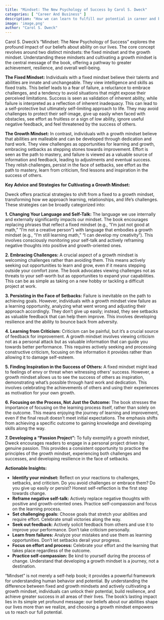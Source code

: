 ```yaml
---
title: "Mindset: The New Psychology of Success by Carol S. Dweck"
categories: [ "Career And Business" ]
description: "How we can learn to fulfill our potential in career and business"
image: 'image.png'
author: "Carol S. Dweck"
---
```

Carol S. Dweck's "Mindset: The New Psychology of Success" explores the profound impact of our beliefs about ability on our lives.  The core concept revolves around two distinct mindsets: the fixed mindset and the growth mindset.  Understanding these mindsets and cultivating a growth mindset is the central message of the book, offering a pathway to greater achievement, resilience, and overall well-being.

**The Fixed Mindset:** Individuals with a fixed mindset believe their talents and abilities are innate and unchangeable. They view intelligence and skills as fixed traits. This belief leads to a fear of failure, a reluctance to embrace challenges, and a tendency to avoid situations that might expose their perceived limitations.  Success is seen as validation of inherent ability, while failure is interpreted as a reflection of inherent inadequacy. This can lead to a self-protective but ultimately self-limiting approach to life.  They may avoid challenges to protect their self-image, give up easily when faced with obstacles, see effort as fruitless or a sign of low ability, ignore useful negative feedback, and feel threatened by the success of others.

**The Growth Mindset:** In contrast, individuals with a growth mindset believe that abilities are malleable and can be developed through dedication and hard work.  They view challenges as opportunities for learning and growth, embracing setbacks as stepping stones towards improvement.  Effort is seen as the path to mastery, and failure is viewed as a valuable source of information and feedback, leading to adjustments and eventual success.  They relish challenges, persist in the face of setbacks, see effort as the path to mastery, learn from criticism, find lessons and inspiration in the success of others.

**Key Advice and Strategies for Cultivating a Growth Mindset:**

Dweck offers practical strategies to shift from a fixed to a growth mindset, transforming how we approach learning, relationships, and life's challenges.  These strategies can be broadly categorized into:

**1.  Changing Your Language and Self-Talk:** The language we use internally and externally significantly impacts our mindset.  The book encourages replacing phrases that reflect a fixed mindset (e.g., "I'm just not good at math," "I'm not a creative person") with language that embodies a growth mindset (e.g., "I'm still learning math," "I can develop my creativity").  This involves consciously monitoring your self-talk and actively reframing negative thoughts into positive and growth-oriented ones.

**2.  Embracing Challenges:** A crucial aspect of a growth mindset is welcoming challenges rather than avoiding them.  This means actively seeking out opportunities to learn and grow, even if it means stepping outside your comfort zone.  The book advocates viewing challenges not as threats to your self-worth but as opportunities to expand your capabilities.  This can be as simple as taking on a new hobby or tackling a difficult project at work.

**3.  Persisting in the Face of Setbacks:** Failure is inevitable on the path to achieving goals.  However, individuals with a growth mindset view failure as a learning opportunity, analyzing what went wrong and adjusting their approach accordingly.  They don't give up easily; instead, they see setbacks as valuable feedback that can help them improve.  This involves developing resilience and the ability to bounce back from adversity.

**4.  Learning from Criticism:** Criticism can be painful, but it's a crucial source of feedback for improvement.  A growth mindset involves viewing criticism not as a personal attack but as valuable information that can guide you towards better performance. This requires actively seeking and processing constructive criticism, focusing on the information it provides rather than allowing it to damage self-esteem.

**5.  Finding Inspiration in the Success of Others:**  A fixed mindset might lead to feelings of envy or threat when witnessing others' success.  However, a growth mindset allows us to see the success of others as inspiration, demonstrating what's possible through hard work and dedication.  This involves celebrating the achievements of others and using their experiences as motivation for your own growth.

**6.  Focusing on the Process, Not Just the Outcome:**  The book stresses the importance of focusing on the learning process itself, rather than solely on the outcome.  This means enjoying the journey of learning and improvement, even if the final result doesn't meet initial expectations.  The emphasis shifts from achieving a specific outcome to gaining knowledge and developing skills along the way.

**7.  Developing a "Passion Project":** To fully exemplify a growth mindset, Dweck encourages readers to engage in a personal project driven by genuine passion.  This provides a consistent opportunity to practice the principles of the growth mindset, experiencing both challenges and successes, and developing resilience in the face of setbacks.

**Actionable Insights:**

* **Identify your mindset:**  Reflect on your reactions to challenges, setbacks, and criticism.  Do you avoid challenges or embrace them?  Do you give up easily or persist?  Honest self-reflection is the first step towards change.
* **Reframe negative self-talk:**  Actively replace negative thoughts with positive and growth-oriented ones.  Practice self-compassion and focus on the learning process.
* **Set challenging goals:**  Choose goals that stretch your abilities and require effort.  Celebrate small victories along the way.
* **Seek out feedback:**  Actively solicit feedback from others and use it to improve your performance.  Don't take criticism personally.
* **Learn from failures:**  Analyze your mistakes and use them as learning opportunities.  Don't let setbacks derail your progress.
* **Focus on effort and process:**  Celebrate your effort and the learning that takes place regardless of the outcome.
* **Practice self-compassion:** Be kind to yourself during the process of change.  Understand that developing a growth mindset is a journey, not a destination.


"Mindset" is not merely a self-help book; it provides a powerful framework for understanding human behavior and potential.  By understanding the difference between fixed and growth mindsets and actively cultivating a growth mindset, individuals can unlock their potential, build resilience, and achieve greater success in all areas of their lives.  The book's lasting impact lies in its simple yet profound message: our beliefs about our abilities shape our lives more than we realize, and choosing a growth mindset empowers us to reach our full potential.

